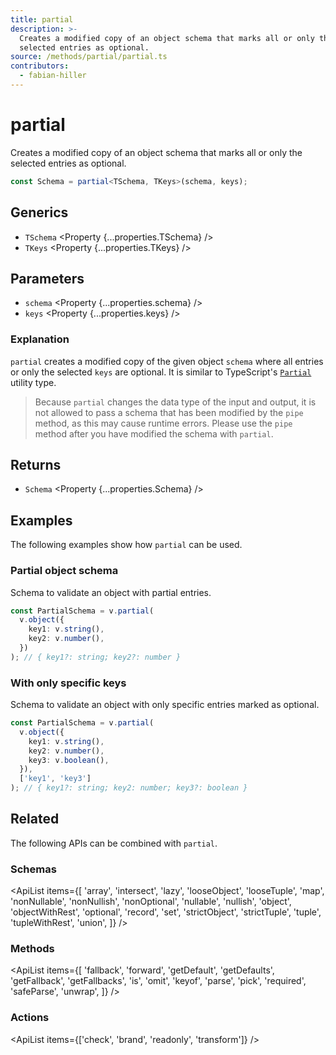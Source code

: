 ```yaml
---
title: partial
description: >-
  Creates a modified copy of an object schema that marks all or only the
  selected entries as optional.
source: /methods/partial/partial.ts
contributors:
  - fabian-hiller
---
```



# partial

Creates a modified copy of an object schema that marks all or only the selected entries as optional.

```ts
const Schema = partial<TSchema, TKeys>(schema, keys);
```

## Generics

- `TSchema` <Property {...properties.TSchema} />
- `TKeys` <Property {...properties.TKeys} />

## Parameters

- `schema` <Property {...properties.schema} />
- `keys` <Property {...properties.keys} />

### Explanation

`partial` creates a modified copy of the given object `schema` where all entries or only the selected `keys` are optional. It is similar to TypeScript's [`Partial`](https://www.typescriptlang.org/docs/handbook/utility-types.html#partialtype) utility type.

> Because `partial` changes the data type of the input and output, it is not allowed to pass a schema that has been modified by the <Link href='../pipe/'>`pipe`</Link> method, as this may cause runtime errors. Please use the <Link href='../pipe/'>`pipe`</Link> method after you have modified the schema with `partial`.

## Returns

- `Schema` <Property {...properties.Schema} />

## Examples

The following examples show how `partial` can be used.

### Partial object schema

Schema to validate an object with partial entries.

```ts
const PartialSchema = v.partial(
  v.object({
    key1: v.string(),
    key2: v.number(),
  })
); // { key1?: string; key2?: number }
```

### With only specific keys

Schema to validate an object with only specific entries marked as optional.

```ts
const PartialSchema = v.partial(
  v.object({
    key1: v.string(),
    key2: v.number(),
    key3: v.boolean(),
  }),
  ['key1', 'key3']
); // { key1?: string; key2: number; key3?: boolean }
```

## Related

The following APIs can be combined with `partial`.

### Schemas

<ApiList
  items={[
    'array',
    'intersect',
    'lazy',
    'looseObject',
    'looseTuple',
    'map',
    'nonNullable',
    'nonNullish',
    'nonOptional',
    'nullable',
    'nullish',
    'object',
    'objectWithRest',
    'optional',
    'record',
    'set',
    'strictObject',
    'strictTuple',
    'tuple',
    'tupleWithRest',
    'union',
  ]}
/>

### Methods

<ApiList
  items={[
    'fallback',
    'forward',
    'getDefault',
    'getDefaults',
    'getFallback',
    'getFallbacks',
    'is',
    'omit',
    'keyof',
    'parse',
    'pick',
    'required',
    'safeParse',
    'unwrap',
  ]}
/>

### Actions

<ApiList items={['check', 'brand', 'readonly', 'transform']} />
